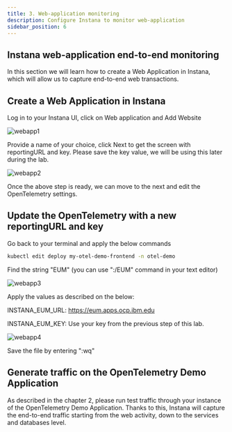 ```yaml
---
title: 3. Web-application monitoring
description: Configure Instana to monitor web-application
sidebar_position: 6
---
```


## Instana web-application end-to-end monitoring

In this section we will learn how to create a Web Application in Instana, 
which will allow us to capture end-to-end web transactions.

## Create a Web Application in Instana
Log in to your Instana UI, click on Web application and Add Website

![webapp1](images/webapp-001-fixed.png)

Provide a name of your choice, click Next to get the screen with reportingURL and key. Please save the key value, 
we will be using this later during the lab.

![webapp2](images/webapp-002-fixed.png)

Once the above step is ready, we can move to the next and edit the OpenTelemetry settings.

## Update the OpenTelemetry with a new reportingURL and key

Go back to your terminal and apply the below commands

```sh
kubectl edit deploy my-otel-demo-frontend -n otel-demo
```

Find the string "EUM" (you can use ":/EUM" command in your text editor)

![webapp3](images/webapp-003.png)

Apply the values as described on the below: 

INSTANA_EUM_URL: https://eum.apps.ocp.ibm.edu

INSTANA_EUM_KEY: Use your key from the previous step of this lab.

![webapp4](images/webapp-004-fixed.png)

Save the file by entering ":wq"

## Generate traffic on the OpenTelemetry Demo Application

As described in the chapter 2, please run test traffic through your instance of the OpenTelemetry Demo Application. 
Thanks to this, Instana will capture the end-to-end traffic starting from the web activity, down to the services and databases level.

